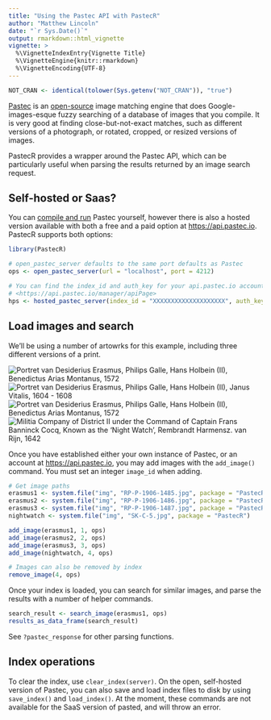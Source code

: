 ```yaml
---
title: "Using the Pastec API with PastecR"
author: "Matthew Lincoln"
date: "`r Sys.Date()`"
output: rmarkdown::html_vignette
vignette: >
  %\VignetteIndexEntry{Vignette Title}
  %\VignetteEngine{knitr::rmarkdown}
  %\VignetteEncoding{UTF-8}
---
```


```r
NOT_CRAN <- identical(tolower(Sys.getenv("NOT_CRAN")), "true")
```

[Pastec](http://pastec.io/) is an [open-source](https://github.com/Visu4link/Pastec) image matching engine that does Google-images-esque fuzzy searching of a database of images that you compile.
It is very good at finding close-but-not-exact matches, such as different versions of a photograph, or rotated, cropped, or resized versions of images.

PastecR provides a wrapper around the Pastec API, which can be particularly useful when parsing the results returned by an image search request.

## Self-hosted or Saas?

You can [compile and run](http://pastec.io/doc/oss/) Pastec yourself, however there is also a hosted version available with both a free and a paid option at <https://api.pastec.io>.
PastecR supports both options:

```r
library(PastecR)

# open_pastec_server defaults to the same port defaults as Pastec
ops <- open_pastec_server(url = "localhost", port = 4212)

# You can find the index_id and auth_key for your api.pastec.io account at
# <https://api.pastec.io/manager/apiPage>
hps <- hosted_pastec_server(index_id = "XXXXXXXXXXXXXXXXXXXX", auth_key = "XXXXXXXXXXXXXXXXXXXX")
```

## Load images and search

We'll be using a number of artowrks for this example, including three different versions of a print.

![Portret van Desiderius Erasmus, Philips Galle, Hans Holbein (II), Benedictus Arias Montanus, 1572](http://www.rijksmuseum.nl/media/assets/RP-P-1906-1485&200x200)
![Portret van Desiderius Erasmus, Philips Galle, Hans Holbein (II), Janus Vitalis, 1604 - 1608](http://www.rijksmuseum.nl/media/assets/RP-P-1906-1486&200x200)
![Portret van Desiderius Erasmus, Philips Galle, Hans Holbein (II), Benedictus Arias Montanus, 1572](http://www.rijksmuseum.nl/media/assets/RP-P-1906-1487&200x200)
![Militia Company of District II under the Command of Captain Frans Banninck Cocq, Known as the 'Night Watch', Rembrandt Harmensz. van Rijn, 1642](http://www.rijksmuseum.nl/media/assets/SK-C-5&200x200)

Once you have established either your own instance of Pastec, or an account at <https://api.pastec.io>, you may add images with the `add_image()` command.
You must set an integer `image_id` when adding.

```r
# Get image paths
erasmus1 <- system.file("img", "RP-P-1906-1485.jpg", package = "PastecR")
erasmus2 <- system.file("img", "RP-P-1906-1486.jpg", package = "PastecR")
erasmus3 <- system.file("img", "RP-P-1906-1487.jpg", package = "PastecR")
nightwatch <- system.file("img", "SK-C-5.jpg", package = "PastecR")

add_image(erasmus1, 1, ops)
add_image(erasmus2, 2, ops)
add_image(erasmus3, 3, ops)
add_image(nightwatch, 4, ops)

# Images can also be removed by index
remove_image(4, ops)
```

Once your index is loaded, you can search for similar images, and parse the results with a number of helper commands.

```r
search_result <- search_image(erasmus1, ops)
results_as_data_frame(search_result)
```

See `?pastec_response` for other parsing functions.

## Index operations

To clear the index, use `clear_index(server)`.
On the open, self-hosted version of Pastec, you can also save and load index files to disk by using `save_index()` and `load_index()`.
At the moment, these commands are not available for the SaaS version of pasted, and will throw an error.
